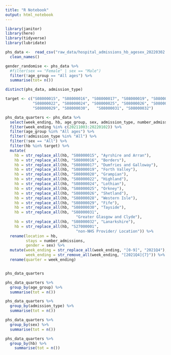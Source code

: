 ```yaml
---
title: "R Notebook"
output: html_notebook
---
```


```r
library(janitor)
library(here)
library(tidyverse)
library(lubridate)
```


```r
phs_data <-  read_csv("raw_data/hospital_admissions_hb_agesex_20220302.csv") %>% 
  clean_names()
```
```r

gender_randomise <- phs_data %>% 
  #filter(sex == "Female" | sex == "Male")
  filter(!age_group == "All ages") %>% 
  summarise(tot= n())


```
```r
distinct(phs_data, admission_type)
```
```r
target <- c("S08000015", "S08000016", "S08000017", "S08000019", "S08000020",
            "S08000022", "S08000024", "S08000025", "S08000026", "S08000028",
            "S08000029", "S08000030",	"S08000031", "S08000032")
```



```r
phs_data_quarters <- phs_data %>% 
  select(week_ending, hb, age_group, sex, admission_type, number_admissions) %>% 
  filter(week_ending %in% c(20211003:20220102)) %>% 
  filter(age_group %in% "All ages") %>% 
  filter(!admission_type %in% "All") %>% 
  filter(!sex == "All") %>% 
  filter(hb %in% target) %>% 
  mutate(
    hb = str_replace_all(hb, "S08000015", "Ayrshire and Arran"),
    hb = str_replace_all(hb, "S08000016", "Borders"),
    hb = str_replace_all(hb, "S08000017", "Dumfries and Galloway"),
    hb = str_replace_all(hb, "S08000019", "Forth Valley"),
    hb = str_replace_all(hb, "S08000020", "Grampian"),
    hb = str_replace_all(hb, "S08000022", "Highland"),
    hb = str_replace_all(hb, "S08000024", "Lothian"),
    hb = str_replace_all(hb, "S08000025", "Orkney"),
    hb = str_replace_all(hb, "S08000026", "Shetland"),
    hb = str_replace_all(hb, "S08000028", "Western Isle"),
    hb = str_replace_all(hb, "S08000029", "Fife"),
    hb = str_replace_all(hb, "S08000030", "Tayside"),
    hb = str_replace_all(hb, "S08000031", 
                               "Greater Glasgow and Clyde"),
    hb = str_replace_all(hb, "S08000032", "Lanarkshire"),
    hb = str_replace_all(hb, "S27000001", 
                               "non-NHS Provider/ Location")) %>% 
  rename(location = hb,
         stays = number_admissions,
         gender = sex) %>% 
  mutate(week_ending = str_replace_all(week_ending, "[0-9]", "2021Q4"),
         week_ending = str_remove_all(week_ending, "[2021Q4]{7}")) %>% 
  rename(quarter = week_ending)


phs_data_quarters

```

```r
phs_data_quarters %>% 
  group_by(age_group) %>% 
  summarise(tot = n())

phs_data_quarters %>% 
  group_by(admission_type) %>% 
  summarise(tot = n())

phs_data_quarters %>% 
  group_by(sex) %>% 
  summarise(tot = n())

phs_data_quarters %>% 
  group_by(hb) %>% 
    summarise(tot = n())


```

